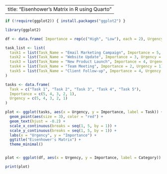 
---
title: "Eisenhower's Matrix in R using Quarto"
---
``` r
if (!require(ggplot2)) { install.packages("ggplot2") }
```

```r
library(ggplot2)

df <- data.frame( Importance = rep(c("High", "Low"), each = 2), Urgency = rep(c("High", "Low"), times = 2), Category = c("Do", "Decide", "Delegate", "Delete"), text = c("Tasks you will do immediately.", "Tasks you will schedule to do later.", "Tasks you will delegate to someone else.", "Tasks you won't do.") )

task_list <- list(
  task1 = list(Task_Name = "Email Marketing Campaign", Importance = 5, Urgency = 4),
  task2 = list(Task_Name = "Website Update", Importance = 3, Urgency = 3),
  task3 = list(Task_Name = "New Product Launch", Importance = 4, Urgency = 5),
  task4 = list(Task_Name = "Team Meeting", Importance = 2, Urgency = 1),
  task5 = list(Task_Name = "Client Follow-up", Importance = 4, Urgency = 4)
)

tasks <- data.frame(
  Task = c("Task 1", "Task 2", "Task 3", "Task 4", "Task 5"),
  Importance = c(5, 4, 3, 2, 1),
  Urgency = c(5, 4, 3, 2, 1)
)

plot <- ggplot(tasks, aes(x = Urgency, y = Importance, label = Task)) +
  geom_point(aes(size = 3), color = "red") +
  geom_text(hjust = -0.2) +
  scale_x_continuous(breaks = seq(1, 5, by = 1)) +
  scale_y_continuous(breaks = seq(1, 5, by = 1)) +
  labs(x = "Urgency", y = "Importance") +
  ggtitle("Eisenhower's Matrix") +
  theme_minimal()


plot <- ggplot(df, aes(x = Urgency, y = Importance, label = Category)) + geom_tile(aes(fill = Category), colour = "black") + geom_text(size = 6, fontface = "bold", colour = "white") + theme_minimal() + theme(legend.position = "none", axis.title.x = element_blank(),axis.title.y = element_blank()) + scale_fill_brewer(palette = "Set1") + coord_fixed() + scale_x_discrete(limits = c("High", "Low")) + scale_y_discrete(limits = c("High", "Low")) + annotate("text", x = c("High", "Low", "High", "Low"), y = c("High", "High", "Low", "Low"), label = df$text, size = 3)

print(plot)
```


